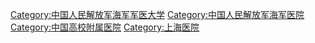 [[Category:中国人民解放军海军军医大学|Category:中国人民解放军海军军医大学]]
[[Category:中国人民解放军海军医院|Category:中国人民解放军海军医院]]
[[Category:中国高校附属医院|Category:中国高校附属医院]]
[[Category:上海医院|Category:上海医院]]